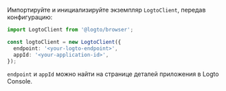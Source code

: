 Импортируйте и инициализируйте экземпляр `LogtoClient`, передав конфигурацию:

```ts title="index.js"
import LogtoClient from '@logto/browser';

const logtoClient = new LogtoClient({
  endpoint: '<your-logto-endpoint>',
  appId: '<your-application-id>',
});
```

`endpoint` и `appId` можно найти на странице деталей приложения в Logto Console.
